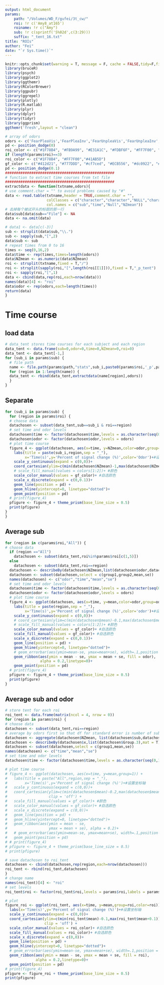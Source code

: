```yaml
---
output: html_document
params:
    path: "/Volumes/WD_F/gufei/3t_cw/"
    roi: !r c('Amy8_at165')
    roiname: !r c("Amy")
    sub: !r c(sprintf('S%02d',c(3:29)))
    suffix: "_tent_16.txt"
title: "ROIs"
author: "Fei"
date: "`r Sys.time()`"
---
```


<style>
.html-widget {
    margin: auto;
}
</style>

```r
knitr::opts_chunk$set(warning = T, message = F, cache = FALSE,tidy=F,fig.align='center',fig.showtext=TRUE,results="hold",fig.show = "hold")
library(bruceR)
library(psych)
library(ggplot2)
library(ggthemr)
library(RColorBrewer)
library(ggpubr)
library(ggrepel)
library(plotly)
library(R.matlab)
library(plyr)
library(dplyr)
library(tidyr)
library(ggprism)
ggthemr('fresh',layout = "clean")
```

```r
# array of odors
odors <- c('FearPleaVis','FearPleaInv','FearUnpleaVis','FearUnpleaInv','HappPleaVis','HappPleaInv','HappUnpleaVis','HappUnpleaInv')
pd <- position_dodge(0)
roi_color <- c("#1F78B4", "#FB9A99", "#E31A1C", "#FDBF6F", "#FF7F00", "#CAB2D6", "#00441B", "#A1D99B", "#41AB5D", "#006D2C")
if (length(params$roi)==3)
roi_color <- c("#1F78B4", "#FF7F00","#41AB5D")
gf_color <- c("#412d21", "#777DDD", "#cf7ced", "#ECB556", "#dc0922", "#4292C6", "#e45869", "#41AB5D")
pd <- position_dodge(0.1)
##################################################
# function to extract time courses from txt file
##################################################
extractdata <- function(txtname,odors){
# use comment.char = "" to avoid problems caused by "#"
data <- read.table(txtname,header = TRUE,comment.char = "",
                   colClasses = c("character","character","NULL","character"),
                   col.names = c("sub","time","Null","NZmean"))
# 去掉每个被试开头的标题的那一行
data$sub[data$sub=="File"] <- NA
data <- na.omit(data)

# data1 <- data[c(-3)]
sub <- strsplit(data$sub,"\\.")
sub <- sapply(sub,"[",2)
data$sub <- sub
# repeat times from 0 to 16
times <- seq(0,16,2)
data$time <- rep(times,times=length(odors))
data$NZmean <- as.numeric(data$NZmean)
roi <- strsplit(txtname,fixed = T,"/")
roi <- strsplit(sapply(roi,"[",length(roi[[1]])),fixed = T,"_p_tent")
roi <- sapply(roi,"[",1)
data <- cbind(data,rep(roi,each=nrow(data)))
names(data)[4] <- "roi"
data$odor <- rep(odors,each=length(times))
return(data)
}
```

# Time course

## load data
```r
# data_tent stores time courses for each subject and each region
data_tent <- data.frame(sub=0,odor=0,time=0,NZmean=0,roi=0)
data_tent <- data_tent[-1,]
for (sub_i in params$sub) {
  # file path
  name <- file.path(params$path,"stats",sub_i,paste0(params$roi,'_p',params$suffix))
  for (region in 1:length(name)) {
  data_tent <- rbind(data_tent,extractdata(name[region],odors))
  }
}
```

## Separate
```r
for (sub_i in params$sub) {
  for (region in params$roi) {
  # choose data
  datachosen <- subset(data_tent,sub==sub_i & roi==region)
  # set time and odor levels
  datachosen$time <- factor(datachosen$time,levels = as.character(seq(0,16,2)))
  datachosen$odor <- factor(datachosen$odor,levels = odors)
  # plot time course
  figure_4 <- ggplot(datachosen, aes(x=time, y=NZmean,color=odor,group=odor)) + 
    labs(title = paste(sub_i,region,sep = "_"),
         x='Time(s)',y='Percent of signal change (%)',color='Odor')+#设置坐标轴
    scale_y_continuous(expand = c(0,0))+
    coord_cartesian(ylim=c(min(datachosen$NZmean)-1,max(datachosen$NZmean+1))) + 
    # scale_fill_manual(values = colors[1:2])+ #颜色
    scale_color_manual(values = gf_color)+ #自选颜色
    scale_x_discrete(expand = c(0,0.1))+
    geom_line(position = pd) +
    geom_hline(yintercept=0, linetype="dotted")+
    geom_point(position = pd)
  # print(figure_4)
  pfigure <- figure_4 + theme_prism(base_line_size = 0.5)
  print(pfigure)
}
}
```

## Average sub
```r
for (region in c(params$roi,"All")) {
# choose data
  if (region =="All")
    datachosen <- subset(data_tent,roi%in%params$roi[c(1,5)])
  else
    datachosen <- subset(data_tent,roi==region)
  datachosen <- describeBy(datachosen$NZmean,list(datachosen$odor,datachosen$time),mat = T)
  datachosen <- subset(datachosen,select = c(group1,group2,mean,se))
  names(datachosen) <- c("odor","time","mean","se")
  # set time and odor levels
  datachosen$time <- factor(datachosen$time,levels = as.character(seq(0,16,2))) 
  datachosen$odor <- factor(datachosen$odor,levels = odors)
  # plot time course
  figure_4 <- ggplot(datachosen, aes(x=time, y=mean,color=odor,group=odor)) + 
    labs(title = paste(region,sep = "_"),
         x='Time(s)',y='Percent of signal change (%)',color='odor')+#设置坐标轴
    scale_y_continuous(expand = c(0,0))+
    # coord_cartesian(ylim=c(min(datachosen$mean)-0.1,max(datachosen$mean+0.1))) + 
    # scale_fill_manual(values = colors[1:2])+ #颜色
    scale_color_manual(values = gf_color)+ #自选颜色
    scale_fill_manual(values = gf_color)+ #自选颜色
    scale_x_discrete(expand = c(0,0.1))+
    geom_line(position = pd) +
    geom_hline(yintercept=0, linetype="dotted")+
    # geom_errorbar(aes(ymin=mean-se, ymax=mean+se), width=.1,position = pd) +
    geom_ribbon(aes(ymin = mean - se, ymax = mean + se, fill = odor), 
                alpha = 0.2,linetype=0)+
    geom_point(position = pd)
  # print(figure_4)
  pfigure <- figure_4 + theme_prism(base_line_size = 0.5)
  print(pfigure)
}
```

## Average sub and odor
```r
# store tent for each roi
roi_tent <- data.frame(matrix(ncol = 4, nrow = 0))
for (region in params$roi) {
# choose data
datachosen <- subset(data_tent,roi==region)
# average by odors first so that df for standard error is number of subs
datachosen <- aggregate(datachosen$NZmean, list(datachosen$sub,datachosen$roi,datachosen$time), FUN=mean)
datachosen <- describeBy(datachosen$x,list(datachosen$Group.3),mat = T)
datachosen <- subset(datachosen,select = c(group1,mean,se))
names(datachosen) <- c("time","mean","se")
# set time and odor levels
datachosen$time <- factor(datachosen$time,levels = as.character(seq(0,16,2)))

# plot time course
# figure_4 <- ggplot(datachosen, aes(x=time, y=mean,group=1)) +
#   labs(title = paste("All",region,sep = "_"),
#        x='Time(s)',y='Percent of signal change (%)')+#设置坐标轴
#   scale_y_continuous(expand = c(0,0))+
#   coord_cartesian(ylim=c(min(datachosen$mean)-0.2,max(datachosen$mean+0.2)),
#                   clip = 'off') +
#   scale_fill_manual(values = gf_color)+ #颜色
#   scale_color_manual(values = gf_color)+ #自选颜色
#   scale_x_discrete(expand = c(0,0))+
#   geom_line(position = pd) +
#   geom_hline(yintercept=0, linetype="dotted")+
#   geom_ribbon(aes(ymin = mean - se,
#                   ymax = mean + se), alpha = 0.2)+
#   # geom_errorbar(aes(ymin=mean-se, ymax=mean+se), width=.1,position = pd) +
#   geom_point(position = pd)
# # print(figure_4)
# pfigure <- figure_4 + theme_prism(base_line_size = 0.5)
# print(pfigure)

# save datachosen to roi_tent
datachosen <- cbind(datachosen,rep(region,each=nrow(datachosen)))
roi_tent <- rbind(roi_tent,datachosen)
}
# change name
names(roi_tent)[4] <- "roi"
# set levels
roi_tent$roi <- factor(roi_tent$roi,levels = params$roi,labels = params$roiname)

# plot
figure_roi <- ggplot(roi_tent, aes(x=time, y=mean,group=roi,color=roi)) + 
  labs(x='Time(s)',y='Percent of signal change (%)')+#设置坐标轴
  scale_y_continuous(expand = c(0,0))+
  coord_cartesian(ylim=c(min(roi_tent$mean)-0.1,max(roi_tent$mean+0.1)),
                  clip = 'off') + 
  scale_color_manual(values = roi_color)+ #自选颜色
  scale_fill_manual(values = roi_color)+ #自选颜色
  scale_x_discrete(expand = c(0,0))+
  geom_line(position = pd) +
  geom_hline(yintercept=0, linetype="dotted")+
  # geom_errorbar(aes(ymin=mean-se, ymax=mean+se), width=.1,position = pd) +
  geom_ribbon(aes(ymin = mean - se, ymax = mean + se, fill = roi),
              alpha = 0.2,linetype=0)+
  geom_point(position = pd)
# print(figure_4)
pfigure <- figure_roi + theme_prism(base_line_size = 0.5)
print(pfigure)
```
